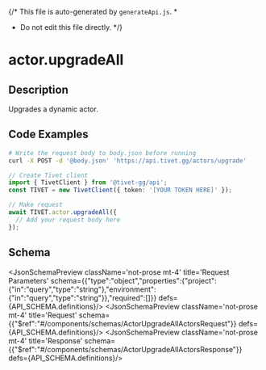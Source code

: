 {/* This file is auto-generated by `generateApi.js`.
  *
  * Do not edit this file directly.
  */}


# actor.upgradeAll

## Description
Upgrades a dynamic actor.

## Code Examples

<CodeGroup title='Request' tag='POST' label='https://api.tivet.gg/actors/upgrade'>

```bash {{ "title": "cURL" }}
# Write the request body to body.json before running
curl -X POST -d '@body.json' 'https://api.tivet.gg/actors/upgrade'


```

```ts
// Create Tivet client
import { TivetClient } from '@tivet-gg/api';
const TIVET = new TivetClient({ token: '[YOUR TOKEN HERE]' });

// Make request
await TIVET.actor.upgradeAll({
  // Add your request body here
});
```

</CodeGroup>

## Schema
<JsonSchemaPreview className='not-prose mt-4' title='Request Parameters' schema={{"type":"object","properties":{"project":{"in":"query","type":"string"},"environment":{"in":"query","type":"string"}},"required":[]}} defs={API_SCHEMA.definitions}/>
<JsonSchemaPreview className='not-prose mt-4' title='Request' schema={{"$ref":"#/components/schemas/ActorUpgradeAllActorsRequest"}} defs={API_SCHEMA.definitions}/>
<JsonSchemaPreview className='not-prose mt-4' title='Response' schema={{"$ref":"#/components/schemas/ActorUpgradeAllActorsResponse"}} defs={API_SCHEMA.definitions}/>
